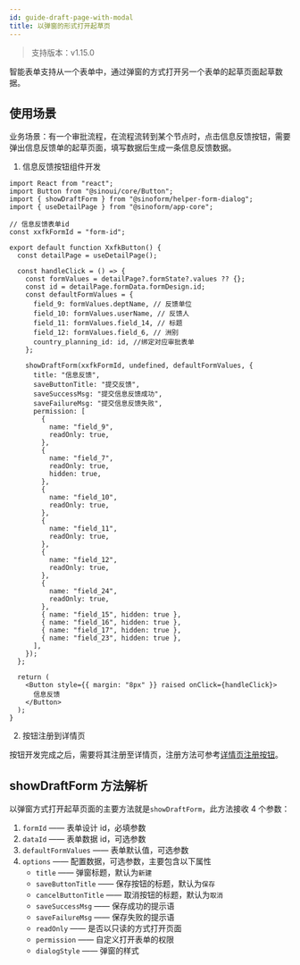 ```yaml
---
id: guide-draft-page-with-modal
title: 以弹窗的形式打开起草页
---
```


> 支持版本：v1.15.0

智能表单支持从一个表单中，通过弹窗的方式打开另一个表单的起草页面起草数据。

## 使用场景

业务场景：有一个审批流程，在流程流转到某个节点时，点击信息反馈按钮，需要弹出信息反馈单的起草页面，填写数据后生成一条信息反馈数据。

1. 信息反馈按钮组件开发

```tsx title="src/plugins/show-modal-draft-page/XxfkButton.tsx"
import React from "react";
import Button from "@sinoui/core/Button";
import { showDraftForm } from "@sinoform/helper-form-dialog";
import { useDetailPage } from "@sinoform/app-core";

// 信息反馈表单id
const xxfkFormId = "form-id";

export default function XxfkButton() {
  const detailPage = useDetailPage();

  const handleClick = () => {
    const formValues = detailPage?.formState?.values ?? {};
    const id = detailPage.formData.formDesign.id;
    const defaultFormValues = {
      field_9: formValues.deptName, // 反馈单位
      field_10: formValues.userName, // 反馈人
      field_11: formValues.field_14, // 标题
      field_12: formValues.field_6, // 洲别
      country_planning_id: id, //绑定对应审批表单
    };

    showDraftForm(xxfkFormId, undefined, defaultFormValues, {
      title: "信息反馈",
      saveButtonTitle: "提交反馈",
      saveSuccessMsg: "提交信息反馈成功",
      saveFailureMsg: "提交信息反馈失败",
      permission: [
        {
          name: "field_9",
          readOnly: true,
        },
        {
          name: "field_7",
          readOnly: true,
          hidden: true,
        },
        {
          name: "field_10",
          readOnly: true,
        },
        {
          name: "field_11",
          readOnly: true,
        },
        {
          name: "field_12",
          readOnly: true,
        },
        {
          name: "field_24",
          readOnly: true,
        },
        { name: "field_15", hidden: true },
        { name: "field_16", hidden: true },
        { name: "field_17", hidden: true },
        { name: "field_23", hidden: true },
      ],
    });
  };

  return (
    <Button style={{ margin: "8px" }} raised onClick={handleClick}>
      信息反馈
    </Button>
  );
}
```

2. 按钮注册到详情页

按钮开发完成之后，需要将其注册至详情页，注册方法可参考[详情页注册按钮](./guide-button-in-detail-page)。

## showDraftForm 方法解析

以弹窗方式打开起草页面的主要方法就是`showDraftForm`，此方法接收 4 个参数：

1. `formId` —— 表单设计 id，必填参数
2. `dataId` —— 表单数据 id，可选参数
3. `defaultFormValues` —— 表单默认值，可选参数
4. `options` —— 配置数据，可选参数，主要包含以下属性
   - `title` —— 弹窗标题，默认为`新建`
   - `saveButtonTitle` —— 保存按钮的标题，默认为`保存`
   - `cancelButtonTitle` —— 取消按钮的标题，默认为`取消`
   - `saveSuccessMsg` —— 保存成功的提示语
   - `saveFailureMsg` —— 保存失败的提示语
   - `readOnly` —— 是否以只读的方式打开页面
   - `permission` —— 自定义打开表单的权限
   - `dialogStyle` —— 弹窗的样式
